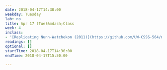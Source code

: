 ```yaml
---
date: 2018-04-17T14:30:00
weekday: Tuesday
lab: no
title: Apr 17 (Tue)&mdash;Class
week: 4
inclass: 
- '[Replicating Nunn-Watchekon (2011)](https://github.com/UW-CSSS-564/nunn_wantchekon_2011_replication)'
readings: []
optional: []
startTime: 2018-04-17T14:30:00
endTime: 2018-04-17T15:50:00

---
```

